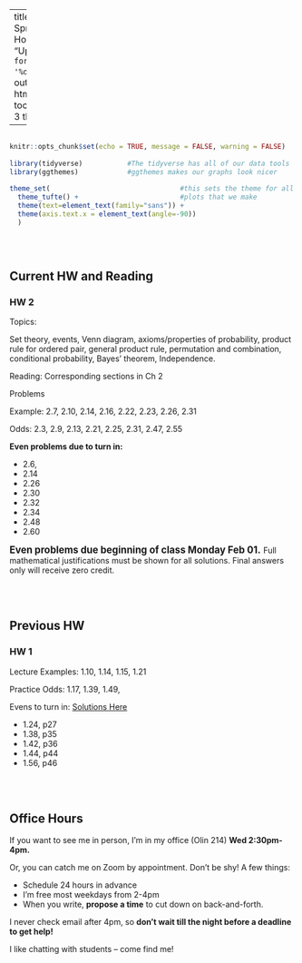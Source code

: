 
---
title: "Math 220 Spring 2022 Homepage"
date: "Updated: `r format(Sys.time(), '%d %B, %Y')`"
output: 
  html_document:
    toc: true
    toc_depth: 3
    theme: yeti

      
  
---

```r

                                                                          #
knitr::opts_chunk$set(echo = TRUE, message = FALSE, warning = FALSE)      #
                                                                          #
library(tidyverse)           #The tidyverse has all of our data tools     #
library(ggthemes)            #ggthemes makes our graphs look nicer        #
                                                                          # 
theme_set(                                #this sets the theme for all    #
  theme_tufte() +                         #plots that we make             #
  theme(text=element_text(family="sans")) + 
  theme(axis.text.x = element_text(angle=-90))                            #
  )                                                                       #
                                                                          #
                                                                          #
                                                                          #

```



## Current HW and Reading

### HW 2

Topics:

Set theory, events, Venn diagram, axioms/properties of probability, product rule for ordered pair, general product rule, permutation and combination, conditional probability, Bayes’ theorem, Independence.

 


Reading:  Corresponding sections in Ch 2
 

Problems

Example: 2.7, 2.10, 2.14, 2.16, 2.22, 2.23, 2.26, 2.31

Odds: 2.3, 2.9, 2.13, 2.21, 2.25, 2.31, 2.47, 2.55

**Even problems due to turn in:** 

- 2.6, 
- 2.14 
- 2.26 
- 2.30 
- 2.32 
- 2.34 
- 2.48 
- 2.60



<big>**Even problems due beginning of class Monday Feb 01.** </big>  Full mathematical justifications must be shown for all solutions.  Final answers only will receive zero credit.

<br><br>

## Previous HW

### HW 1

Lecture Examples: 1.10, 1.14, 1.15, 1.21

Practice Odds: 1.17, 1.39, 1.49,

Evens to turn in:  [Solutions Here](https://millera2.github.io/Math-220-S22/Math220HW.html)

- 1.24, p27
- 1.38, p35
- 1.42, p36
- 1.44, p44
- 1.56, p46


<br><br>


## Office Hours 

If you want to see me in person, I'm in my office (Olin 214) **Wed 2:30pm-4pm.**

Or, you can catch me on Zoom by appointment.  Don't be shy!  A few things:

- Schedule 24 hours in advance
- I'm free most weekdays from 2-4pm
- When you write, **propose a time** to cut down on back-and-forth.

I never check email after 4pm, so **don't wait till the night before a deadline to get help!**  

I like chatting with students -- come find me!











